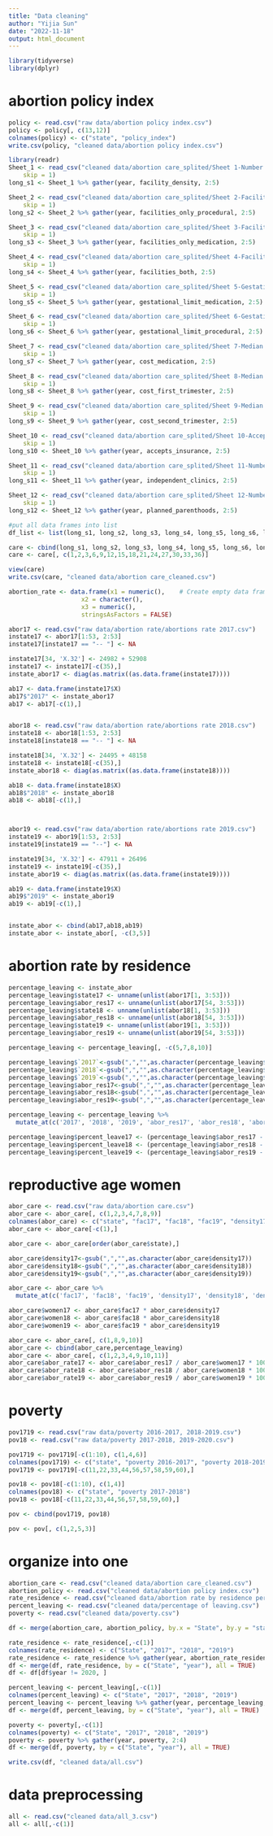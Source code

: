 ```yaml
---
title: "Data cleaning"
author: "Yijia Sun"
date: "2022-11-18"
output: html_document
---
```


```r
library(tidyverse)
library(dplyr)
```

# abortion policy index
```r
policy <- read.csv("raw data/abortion policy index.csv")
policy <- policy[, c(13,12)]
colnames(policy) <- c("state", "policy_index")
write.csv(policy, "cleaned data/abortion policy index.csv")
```

```r
library(readr)
Sheet_1 <- read_csv("cleaned data/abortion care_splited/Sheet 1-Number of women of reproductive age per facility.csv", 
    skip = 1)
long_s1 <- Sheet_1 %>% gather(year, facility_density, 2:5)

Sheet_2 <- read_csv("cleaned data/abortion care_splited/Sheet 2-Facilities offering only procedural abortion only, n (%).csv", 
    skip = 1)
long_s2 <- Sheet_2 %>% gather(year, facilities_only_procedural, 2:5)

Sheet_3 <- read_csv("cleaned data/abortion care_splited/Sheet 3-Facilities offering only medication abortion only, n (%).csv", 
    skip = 1)
long_s3 <- Sheet_3 %>% gather(year, facilities_only_medication, 2:5)

Sheet_4 <- read_csv("cleaned data/abortion care_splited/Sheet 4-Facilities offering both procedural abortion and medication abortion, n (%).csv", 
    skip = 1)
long_s4 <- Sheet_4 %>% gather(year, facilities_both, 2:5)

Sheet_5 <- read_csv("cleaned data/abortion care_splited/Sheet 5-Gestational limit for medication abortion, mean (range).csv", 
    skip = 1)
long_s5 <- Sheet_5 %>% gather(year, gestational_limit_medication, 2:5)

Sheet_6 <- read_csv("cleaned data/abortion care_splited/Sheet 6-Gestational limit for procedural abortion, mean (range).csv", 
    skip = 1)
long_s6 <- Sheet_6 %>% gather(year, gestational_limit_procedural, 2:5)

Sheet_7 <- read_csv("cleaned data/abortion care_splited/Sheet 7-Median cost of medication abortion services.csv", 
    skip = 1)
long_s7 <- Sheet_7 %>% gather(year, cost_medication, 2:5)

Sheet_8 <- read_csv("cleaned data/abortion care_splited/Sheet 8-Median cost of first trimester procedural abortion services.csv", 
    skip = 1)
long_s8 <- Sheet_8 %>% gather(year, cost_first_trimester, 2:5)

Sheet_9 <- read_csv("cleaned data/abortion care_splited/Sheet 9-Median cost of second trimester procedural abortion services.csv", 
    skip = 1)
long_s9 <- Sheet_9 %>% gather(year, cost_second_trimester, 2:5)

Sheet_10 <- read_csv("cleaned data/abortion care_splited/Sheet 10-Accepts insurance, n (%†).csv", 
    skip = 1)
long_s10 <- Sheet_10 %>% gather(year, accepts_insurance, 2:5)

Sheet_11 <- read_csv("cleaned data/abortion care_splited/Sheet 11-Number of independent clinics, n (%).csv", 
    skip = 1)
long_s11 <- Sheet_11 %>% gather(year, independent_clinics, 2:5)

Sheet_12 <- read_csv("cleaned data/abortion care_splited/Sheet 12-Number of Planned Parenthoods, n (%).csv", 
    skip = 1)
long_s12 <- Sheet_12 %>% gather(year, planned_parenthoods, 2:5)

#put all data frames into list
df_list <- list(long_s1, long_s2, long_s3, long_s4, long_s5, long_s6, long_s7, long_s8, long_s9, long_s10, long_s11, long_s12)      

care <- cbind(long_s1, long_s2, long_s3, long_s4, long_s5, long_s6, long_s7, long_s8, long_s9, long_s10, long_s11, long_s12)
care <- care[, c(1,2,3,6,9,12,15,18,21,24,27,30,33,36)]

view(care)
write.csv(care, "cleaned data/abortion care_cleaned.csv")
```

```r
abortion_rate <- data.frame(x1 = numeric(),    # Create empty data frame
                    x2 = character(),
                    x3 = numeric(),
                    stringsAsFactors = FALSE)
```

```r
abor17 <- read.csv("raw data/abortion rate/abortions rate 2017.csv")
instate17 <- abor17[1:53, 2:53]
instate17[instate17 == "-- "] <- NA

instate17[34, 'X.32'] <- 24982 + 52908
instate17 <- instate17[-c(35),]
instate_abor17 <- diag(as.matrix((as.data.frame(instate17))))

ab17 <- data.frame(instate17$X)
ab17$"2017" <- instate_abor17
ab17 <- ab17[-c(1),]


abor18 <- read.csv("raw data/abortion rate/abortions rate 2018.csv")
instate18 <- abor18[1:53, 2:53]
instate18[instate18 == "-- "] <- NA

instate18[34, 'X.32'] <- 24495 + 48158
instate18 <- instate18[-c(35),]
instate_abor18 <- diag(as.matrix((as.data.frame(instate18))))

ab18 <- data.frame(instate18$X)
ab18$"2018" <- instate_abor18
ab18 <- ab18[-c(1),]



abor19 <- read.csv("raw data/abortion rate/abortions rate 2019.csv")
instate19 <- abor19[1:53, 2:53]
instate19[instate19 == "--"] <- NA

instate19[34, 'X.32'] <- 47911 + 26496
instate19 <- instate19[-c(35),]
instate_abor19 <- diag(as.matrix((as.data.frame(instate19))))

ab19 <- data.frame(instate19$X)
ab19$"2019" <- instate_abor19
ab19 <- ab19[-c(1),]


instate_abor <- cbind(ab17,ab18,ab19)
instate_abor <- instate_abor[, -c(3,5)]
```

# abortion rate by residence
```r
percentage_leaving <- instate_abor
percentage_leaving$state17 <- unname(unlist(abor17[1, 3:53]))
percentage_leaving$abor_res17 <- unname(unlist(abor17[54, 3:53]))
percentage_leaving$state18 <- unname(unlist(abor18[1, 3:53]))
percentage_leaving$abor_res18 <- unname(unlist(abor18[54, 3:53]))
percentage_leaving$state19 <- unname(unlist(abor19[1, 3:53]))
percentage_leaving$abor_res19 <- unname(unlist(abor19[54, 3:53]))

percentage_leaving <- percentage_leaving[, -c(5,7,8,10)]

percentage_leaving$`2017`<-gsub(",","",as.character(percentage_leaving$`2017`))
percentage_leaving$`2018`<-gsub(",","",as.character(percentage_leaving$`2018`))
percentage_leaving$`2019`<-gsub(",","",as.character(percentage_leaving$`2019`))
percentage_leaving$abor_res17<-gsub(",","",as.character(percentage_leaving$abor_res17))
percentage_leaving$abor_res18<-gsub(",","",as.character(percentage_leaving$abor_res18))
percentage_leaving$abor_res19<-gsub(",","",as.character(percentage_leaving$abor_res19))

percentage_leaving <- percentage_leaving %>% 
  mutate_at(c('2017', '2018', '2019', 'abor_res17', 'abor_res18', 'abor_res19'), as.numeric)

percentage_leaving$percent_leave17 <- (percentage_leaving$abor_res17 - percentage_leaving$`2017`) / percentage_leaving$abor_res17 * 100
percentage_leaving$percent_leave18 <- (percentage_leaving$abor_res18 - percentage_leaving$`2018`) / percentage_leaving$abor_res18  * 100
percentage_leaving$percent_leave19 <- (percentage_leaving$abor_res19 - percentage_leaving$`2019`) / percentage_leaving$abor_res19  * 100
```

# reproductive age women
```r
abor_care <- read.csv("raw data/abortion care.csv")
abor_care <- abor_care[, c(1,2,3,4,7,8,9)]
colnames(abor_care) <- c("state", "fac17", "fac18", "fac19", "density17", "density18", "density19")
abor_care <- abor_care[-c(1),]

abor_care <- abor_care[order(abor_care$state),]

abor_care$density17<-gsub(",","",as.character(abor_care$density17))
abor_care$density18<-gsub(",","",as.character(abor_care$density18))
abor_care$density19<-gsub(",","",as.character(abor_care$density19))

abor_care <- abor_care %>% 
  mutate_at(c('fac17', 'fac18', 'fac19', 'density17', 'density18', 'density19'), as.numeric)

abor_care$women17 <- abor_care$fac17 * abor_care$density17
abor_care$women18 <- abor_care$fac18 * abor_care$density18
abor_care$women19 <- abor_care$fac19 * abor_care$density19

abor_care <- abor_care[, c(1,8,9,10)]
abor_care <- cbind(abor_care,percentage_leaving)
abor_care <- abor_care[, c(1,2,3,4,9,10,11)]
abor_care$abor_rate17 <- abor_care$abor_res17 / abor_care$women17 * 1000
abor_care$abor_rate18 <- abor_care$abor_res18 / abor_care$women18 * 1000
abor_care$abor_rate19 <- abor_care$abor_res19 / abor_care$women19 * 1000

```

# poverty

```r
pov1719 <- read.csv("raw data/poverty 2016-2017, 2018-2019.csv")
pov18 <- read.csv("raw data/poverty 2017-2018, 2019-2020.csv")

pov1719 <- pov1719[-c(1:10), c(1,4,6)]
colnames(pov1719) <- c("state", "poverty 2016-2017", "poverty 2018-2019")
pov1719 <- pov1719[-c(11,22,33,44,56,57,58,59,60),]

pov18 <- pov18[-c(1:10), c(1,4)]
colnames(pov18) <- c("state", "poverty 2017-2018")
pov18 <- pov18[-c(11,22,33,44,56,57,58,59,60),]

pov <- cbind(pov1719, pov18)

pov <- pov[, c(1,2,5,3)]
```


# organize into one
```r
abortion_care <- read.csv("cleaned data/abortion care_cleaned.csv")
abortion_policy <- read.csv("cleaned data/abortion policy index.csv")
rate_residence <- read.csv("cleaned data/abortion rate by residence per 1000 reproductive women.csv")
percent_leaving <- read.csv("cleaned data/percentage of leaving.csv")
poverty <- read.csv("cleaned data/poverty.csv")
```

```r
df <- merge(abortion_care, abortion_policy, by.x = "State", by.y = "state", all = TRUE)

rate_residence <- rate_residence[,-c(1)]
colnames(rate_residence) <- c("State", "2017", "2018", "2019")
rate_residence <- rate_residence %>% gather(year, abortion_rate_residence, 2:4)
df <- merge(df, rate_residence, by = c("State", "year"), all = TRUE)
df <- df[df$year != 2020, ]

percent_leaving <- percent_leaving[,-c(1)]
colnames(percent_leaving) <- c("State", "2017", "2018", "2019")
percent_leaving <- percent_leaving %>% gather(year, percentage_leaving, 2:4)
df <- merge(df, percent_leaving, by = c("State", "year"), all = TRUE)

poverty <- poverty[,-c(1)]
colnames(poverty) <- c("State", "2017", "2018", "2019")
poverty <- poverty %>% gather(year, poverty, 2:4)
df <- merge(df, poverty, by = c("State", "year"), all = TRUE)

write.csv(df, "cleaned data/all.csv")
```


# data preprocessing
```r
all <- read.csv("cleaned data/all_3.csv")
all <- all[,-c(1)]
```



